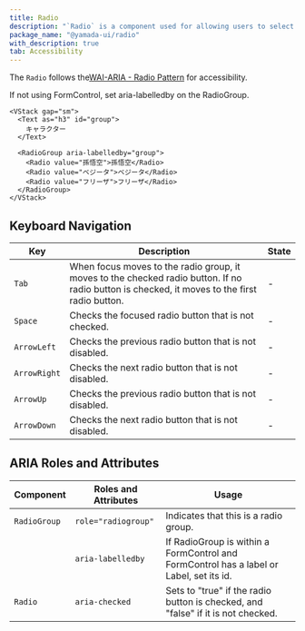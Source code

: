 ```yaml
---
title: Radio
description: "`Radio` is a component used for allowing users to select one option from multiple choices."
package_name: "@yamada-ui/radio"
with_description: true
tab: Accessibility
---
```


The `Radio` follows the[WAI-ARIA - Radio Pattern](https://www.w3.org/WAI/ARIA/apg/patterns/radio) for accessibility.

If not using FormControl, set aria-labelledby on the RadioGroup.

```tsx live=false
<VStack gap="sm">
  <Text as="h3" id="group">
    キャラクター
  </Text>

  <RadioGroup aria-labelledby="group">
    <Radio value="孫悟空">孫悟空</Radio>
    <Radio value="ベジータ">ベジータ</Radio>
    <Radio value="フリーザ">フリーザ</Radio>
  </RadioGroup>
</VStack>
```

## Keyboard Navigation

| Key          | Description                                                                                                                                   | State |
| ------------ | --------------------------------------------------------------------------------------------------------------------------------------------- | ----- |
| `Tab`        | When focus moves to the radio group, it moves to the checked radio button. If no radio button is checked, it moves to the first radio button. | -     |
| `Space`      | Checks the focused radio button that is not checked.                                                                                          | -     |
| `ArrowLeft`  | Checks the previous radio button that is not disabled.                                                                                        | -     |
| `ArrowRight` | Checks the next radio button that is not disabled.                                                                                            | -     |
| `ArrowUp`    | Checks the previous radio button that is not disabled.                                                                                        | -     |
| `ArrowDown`  | Checks the next radio button that is not disabled.                                                                                            | -     |

## ARIA Roles and Attributes

| Component    | Roles and Attributes | Usage                                                                                   |
| ------------ | -------------------- | --------------------------------------------------------------------------------------- |
| `RadioGroup` | `role="radiogroup"`  | Indicates that this is a radio group.                                                   |
|              | `aria-labelledby`    | If RadioGroup is within a FormControl and FormControl has a label or Label, set its id. |
| `Radio`      | `aria-checked`       | Sets to "true" if the radio button is checked, and "false" if it is not checked.        |
